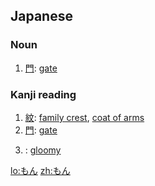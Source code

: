 ==Japanese==

===Noun===
{{ja-noun|h|rom=mon}}
# [[門]]: [[gate]]

===Kanji reading===
{{ja-kanji reading|rom=mon}}

# [[紋]]: [[family crest]], [[coat of arms]]
# [[門]]: [[gate]]
# {{l|ja|悶}}: [[gloomy]]

[[lo:もん]]
[[zh:もん]]